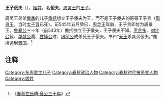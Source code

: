 '''王子佞夫'''（{{bd|？||前543年||catIdx=J}}），[[姬姓|姬姓]]，名'''佞夫'''。[[周灵王|周灵王]]的[[王子|王子]]。

周灵王弟弟[[儋季|儋季]]的儿子[[儋括|儋括]]想立王子佞夫为王，而不是王子佞夫的哥哥王子贵（[[周景王|周景王]]，当时[[太子晋|太子晋]]已死）。前545年五月癸巳，[[周灵王|周灵王]]驾崩，王子贵即位为周景王。[[鲁襄公|鲁襄公]]三十年（前543年）儋括欲立王子佞夫，王子佞夫不知。[[尹言多|尹言多]]、[[刘定公|刘定公]]毅、[[单献公|单献公]]蔑、[[甘悼公|甘悼公]]过、[[巩简公|巩简公]]成杀死王子佞夫。书曰“[[周景王|天王]]杀其弟佞夫。”儋括逃到[[晋国|晋国]]。<ref>《[[s:春秋左氏傳/襄公|春秋左氏傳·襄公三十年]]》</ref>
 
==注释==
{{Reflist}}

[[Category:东周君主儿子|Category:东周君主儿子]]
[[Category:春秋政治人物|Category:春秋政治人物]]
[[Category:春秋时代被杀害人物|Category:春秋时代被杀害人物]]
[[Category:姬姓|Category:姬姓]]